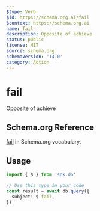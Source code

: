 ```yaml
---
$type: Verb
$id: https://schema.org.ai/fail
$context: https://schema.org.ai
name: fail
description: Opposite of achieve
status: public
license: MIT
source: schema.org
schemaVersion: '14.0'
category: Action
---
```


# fail

Opposite of achieve

## Schema.org Reference

[fail](https://schema.org/AchieveAction) in Schema.org vocabulary.

## Usage

```typescript
import { $ } from 'sdk.do'

// Use this type in your code
const result = await db.query({
  subject: $.fail,
})
```
